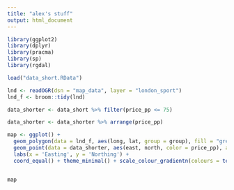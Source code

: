 ```yaml
---
title: "alex's stuff"
output: html_document
---
```


```r

library(ggplot2)
library(dplyr)
library(pracma)
library(sp)
library(rgdal)

load("data_short.RData")

lnd <- readOGR(dsn = "map_data", layer = "london_sport")
lnd_f <- broom::tidy(lnd)

```
```r

data_shorter <- data_short %>% filter(price_pp <= 75)

data_shorter <- data_shorter %>% arrange(price_pp)

map <- ggplot() +
  geom_polygon(data = lnd_f, aes(long, lat, group = group), fill = "grey95", color = "grey32") +
  geom_point(data = data_shorter, aes(east, north, color = price_pp), alpha = 0.5, size = 1) +
  labs(x = 'Easting', y = 'Northing') +
  coord_equal() + theme_minimal() + scale_colour_gradientn(colours = terrain.colors(60))


map

```

